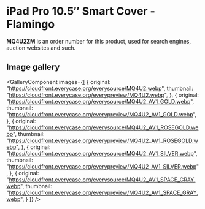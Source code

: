 
# iPad Pro 10.5″ Smart Cover - Flamingo

<Callout type='info' emoji='👉🏻'>**MQ4U2ZM** is an order number for this product, used for search engines, auction websites and such.</Callout>

## Image gallery

<GalleryComponent
    images={[
      {
        original: "https://cloudfront.everycase.org/everysource/MQ4U2.webp",
        thumbnail: "https://cloudfront.everycase.org/everypreview/MQ4U2.webp",
      },
      {
        original: "https://cloudfront.everycase.org/everysource/MQ4U2_AV1_GOLD.webp",
        thumbnail: "https://cloudfront.everycase.org/everypreview/MQ4U2_AV1_GOLD.webp",
      },
      {
        original: "https://cloudfront.everycase.org/everysource/MQ4U2_AV1_ROSEGOLD.webp",
        thumbnail: "https://cloudfront.everycase.org/everypreview/MQ4U2_AV1_ROSEGOLD.webp",
      },
      {
        original: "https://cloudfront.everycase.org/everysource/MQ4U2_AV1_SILVER.webp",
        thumbnail: "https://cloudfront.everycase.org/everypreview/MQ4U2_AV1_SILVER.webp",
      },
      {
        original: "https://cloudfront.everycase.org/everysource/MQ4U2_AV1_SPACE_GRAY.webp",
        thumbnail: "https://cloudfront.everycase.org/everypreview/MQ4U2_AV1_SPACE_GRAY.webp",
      }
    ]}
  />
